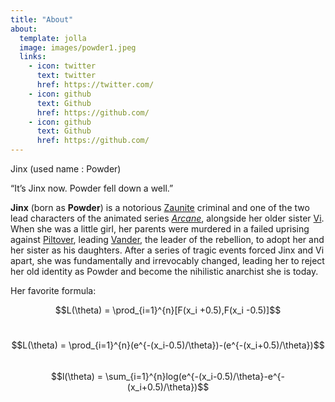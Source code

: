 ```yaml
---
title: "About"
about:
  template: jolla
  image: images/powder1.jpeg
  links:
    - icon: twitter
      text: twitter
      href: https://twitter.com/
    - icon: github
      text: Github
      href: https://github.com/
    - icon: github
      text: Github
      href: https://github.com/
---
```


Jinx (used name : Powder)

"It's Jinx now. Powder fell down a well."

**Jinx** (born as **Powder**) is a notorious [Zaunite](https://leagueoflegends.fandom.com/wiki/Zaun "Zaun") criminal and one of the two lead characters of the animated series [*Arcane*](https://leagueoflegends.fandom.com/wiki/Arcane "Arcane"), alongside her older sister [Vi](https://leagueoflegends.fandom.com/wiki/Vi/Arcane "Vi/Arcane"). When she was a little girl, her parents were murdered in a failed uprising against [Piltover](https://leagueoflegends.fandom.com/wiki/Piltover "Piltover"), leading [Vander](https://leagueoflegends.fandom.com/wiki/Vander "Vander"), the leader of the rebellion, to adopt her and her sister as his daughters. After a series of tragic events forced Jinx and Vi apart, she was fundamentally and irrevocably changed, leading her to reject her old identity as Powder and become the nihilistic anarchist she is today.

Her favorite formula:

$$L(\theta) = \prod_{i=1}^{n}[F(x_i +0.5),F(x_i -0.5)]$$\

$$L(\theta) = \prod_{i=1}^{n}(e^{-(x_i-0.5)/\theta})-(e^{-(x_i+0.5)/\theta})$$\
$$l(\theta) = \sum_{i=1}^{n}log(e^{-(x_i-0.5)/\theta}-e^{-(x_i+0.5)/\theta})$$

```r

```
